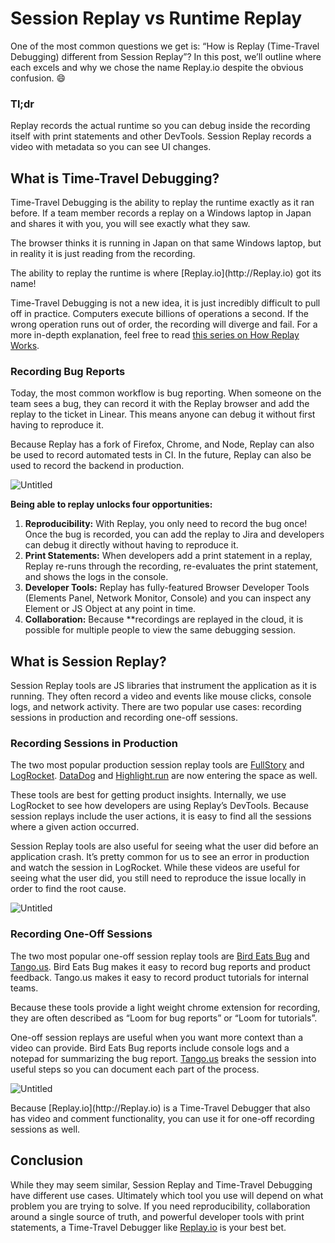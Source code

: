 
# Session Replay vs Runtime Replay

One of the most common questions we get is: “How is Replay (Time-Travel Debugging) different from Session Replay”?  In this post, we’ll outline where each excels and why we chose the name Replay.io despite the obvious confusion. 😄 

### Tl;dr

Replay records the actual runtime so you can debug inside the recording itself with print statements and other DevTools. Session Replay records a video with metadata so you can see UI changes. 

## What is Time-Travel Debugging?

Time-Travel Debugging is the ability to replay the runtime exactly as it ran before. If a team member records a replay on a Windows laptop in Japan and shares it with you, you will see exactly what they saw. 

The browser thinks it is running in Japan on that same Windows laptop, but in reality it is just reading from the recording. 

<Callout type="info" emoji="👉">
The ability to replay the runtime is where [Replay.io](http://Replay.io) got its name!

</Callout>

Time-Travel Debugging is not a new idea, it is just incredibly difficult to pull off in practice. Computers execute billions of operations a second. If the wrong operation runs out of order, the recording will diverge and fail. For a more in-depth explanation, feel free to read [this series on How Replay Works](https://medium.com/replay-io/how-replay-works-5c9c29580c58). 

### Recording Bug Reports

Today, the most common workflow is bug reporting. When someone on the team sees a bug, they can record it with the Replay browser and add the replay to the ticket in Linear. This means anyone can debug it without first having to reproduce it. 

Because Replay has a fork of Firefox, Chrome, and Node, Replay can also be used to record automated tests in CI. In the future, Replay can also be used to record the backend in production.  

![Untitled](/media/resources/comparisons/session-replay-vs-runtime-replay/Untitled.png)

**Being able to replay unlocks four opportunities:**

1. **Reproducibility:** With Replay, you only need to record the bug once! Once the bug is recorded, you can add the replay to Jira and developers can debug it directly without having to reproduce it.
2. **Print Statements:** When developers add a print statement in a replay, Replay re-runs through the recording, re-evaluates the print statement, and shows the logs in the console. 
3. **Developer Tools:** Replay has fully-featured Browser Developer Tools (Elements Panel, Network Monitor, Console) and you can inspect any Element or JS Object at any point in time.
4. **Collaboration:** Because **recordings are replayed in the cloud, it is possible for multiple people to view the same debugging session. 

## What is Session Replay?

Session Replay tools are JS libraries that instrument the application as it is running. They often record a video and events like mouse clicks, console logs, and network activity. There are two popular use cases: recording sessions in production and recording one-off sessions.

### Recording Sessions in Production

The two most popular production session replay tools are [FullStory](https://www.fullstory.com/) and [LogRocket](https://logrocket.com/). [DataDog](https://www.datadoghq.com/) and [Highlight.run](http://Highlight.run) are now entering the space as well. 

These tools are best for getting product insights. Internally, we use LogRocket to see how developers are using Replay’s DevTools. Because session replays include the user actions, it is easy to find all the sessions where a given action occurred.

Session Replay tools are also useful for seeing what the user did before an application crash. It’s pretty common for us to see an error in production and watch the session in LogRocket. While these videos are useful for seeing what the user did, you still need to reproduce the issue locally in order to find the root cause.

![Untitled](/media/resources/comparisons/session-replay-vs-runtime-replay/Untitled%201.png)

### Recording One-Off Sessions

The two most popular one-off session replay tools are [Bird Eats Bug](https://birdeatsbug.com/) and [Tango.us](http://Tango.us). Bird Eats Bug makes it easy to record bug reports and product feedback. Tango.us makes it easy to record product tutorials for internal teams.

Because these tools provide a light weight chrome extension for recording, they are often described as “Loom for bug reports” or “Loom for tutorials”. 

One-off session replays are useful when you want more context than a video can provide. Bird Eats Bug reports include console logs and a notepad for summarizing the bug report. [Tango.us](http://Tango.us) breaks the session into useful steps so you can document each part of the process.

![Untitled](/media/resources/comparisons/session-replay-vs-runtime-replay/Untitled%202.png)

<Callout type="info" emoji="💡">
Because [Replay.io](http://Replay.io) is a Time-Travel Debugger that also has video and comment functionality, you can use it for one-off recording sessions as well.

</Callout>

## Conclusion

While they may seem similar, Session Replay and Time-Travel Debugging have different use cases. Ultimately which tool you use will depend on what problem you are trying to solve. If you need reproducibility, collaboration around a single source of truth, and powerful developer tools with print statements, a Time-Travel Debugger like [Replay.io](http://Replay.io) is your best bet.